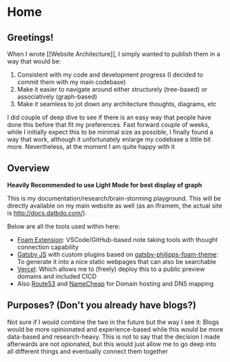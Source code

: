 # Home

## Greetings!

When I wrote [[Website Architecture]], I simply wanted to publish them in a way that would be:

1. Consistent with my code and development progress (I decided to commit them with my main codebase)
2. Make it easier to navigate around either structurely (tree-based) or associatively (graph-based)
3. Make it seamless to jot down any architecture thoughts, diagrams, etc

I did couple of deep dive to see if there is an easy way that people have done this before that fit my preferences.
Fast forward couple of weeks, while I initially expect this to be minimal size as possible, I finally found a way that
work, although it unfortunately enlarge my codebase a little bit more. Nevertheless, at the moment I am quite happy with it

## Overview

**Heavily Recommended to use Light Mode for best display of graph**

This is my documentation/research/brain-storming playground. This will be directly available on my main website as well (as an Iframem, the actual site is <http://docs.datbdo.com/>).

Below are all the tools used within here:

- [Foam Extension](https://foambubble.github.io/): VSCode/GitHub-based note taking tools with thought connection capability
- [Gatsby JS](https://www.gatsbyjs.com/) with custom plugins based on [gatsby-philipps-foam-theme](https://github.com/phartenfeller/gatsby-philipps-foam-theme): To generate it into a nice static webpages that can also be searchable
- [Vercel](https://vercel.app/): Which allows me to (freely) deploy this to a public preview domains and included CICD
- Also [Route53](https://aws.amazon.com/route53/) and [NameCheap](https://nc.me/) for Domain hosting and DNS mapping

## Purposes? (Don't you already have blogs?)

Not sure if I would combine the two in the future but the way I see it: Blogs would be more opinionated and experience-based while this would be more data-based and research-heavy.
This is not to say that the decision I made afterwards are not opionated, but this would just allow me to go deep into all different things and eventually connect them together
